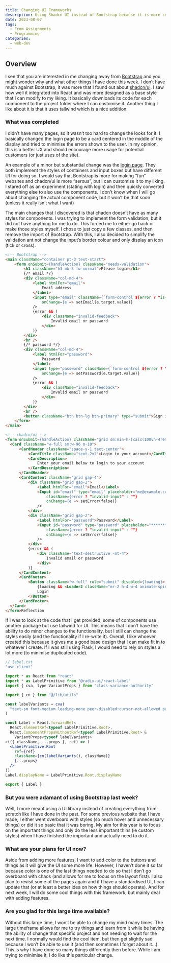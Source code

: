 ```yaml
---
title: Changing UI Frameworks
description: Using Shadcn UI instead of Bootstrap because it is more customisable.
date: 2023-08-07
tags:
  - From Assignments
  - Programming
categories:
  - web-dev
---
```


## Overview

I see that you are interested in me changing away from [Bootstrap](https://getbootstrap.com/) and you might wonder why and what other things I have done this week. I don’t have much against Bootstrap, it was more that I found out about [shadcn/ui](https://ui.shadcn.com/). I saw how well it integrated into React and was more designed as a base style that I can modify to my liking. It basically downloads its code for each component to the project folder where I can customise it. Another thing I like about it is that it uses tailwind which is a nice addition.  

### What was completed

I didn’t have many pages, so it wasn’t too hard to change the looks for it. I basically changed the login page to be a card centered in the middle of the display and tried to minimise the errors shown to the user. In my opinion, this is a better UX and should encourage more usage for potential customers (or just uses of the site).

An example of a minor but substantial change was the [login page](https://github.com/Michael-Schoo/Online-Store/blob/master/src/app/login/login.tsx). They both implement the styles of containers and input boxes but have different UI for doing so. I would say that Bootstrap is more for making “fun” websites and chadcn/ui is more “serous”, but I can customise it to my liking. I stared off as an experiment (stating with login) and then quickly converted everything else to also use the components. I don’t know when I will go about changing the actual component code, but it won’t be that soon (unless it really isn’t what I want)

The main changes that I discovered is that chadcn doesn’t have as many styles for components. I was trying to implement the form validation, but it did not have anything for me to do. This forced me to either go back or make those styles myself. I chose to just copy a few classes, and then remove the import of Bootstrap. With this, I also decided to simplify the validation ant not change the input’s border colour and only display an icon (tick or cross).

```html
<!-- Bootstrap -->
<main className="container pt-3 text-start">
    <form onSubmit={handleAction} className="needs-validation">
        <h1 className="h3 mb-3 fw-normal">Please login</h1>
        {/* email */}
        <div className="col-md-4">
            <label htmlFor="email">
                Email address
            </label>
            <input type="email" className={`form-control ${error ? "is-invalid" : ""}`} id="email" required
                onChange={e => setEmail(e.target.value)}
            />
            {error && (
                <div className="invalid-feedback">
                    Invalid email or password
                </div>
            )}
        </div>
        <br />
        {/* password */}
        <div className="col-md-4">
            <label htmlFor="password">
                Password
            </label>
            <input type="password" className={`form-control ${error ? "is-invalid" : ''}`} id="password" required
                onChange={e => setPassword(e.target.value)}
            />
            {error && (
                <div className="invalid-feedback">
                    Invalid email or password
                </div>
            )}
        </div>
        <br />
        <button className="btn btn-lg btn-primary" type="submit">Sign in</button>
    </form>
</main>
```

```html
<!-- chadcn/ui -->
<form onSubmit={handleAction} className="grid sm:min-h-[calc(100vh-4rem)] place-items-center p-4 sm:p-0">
  <Card className="w-full sm:w-96 m-10">
      <CardHeader className="space-y-1 text-center">
          <CardTitle className="text-2xl">Login to your account</CardTitle>
          <CardDescription>
              Enter your email below to login to your account
          </CardDescription>
      </CardHeader>
      <CardContent className="grid gap-4">
          <div className="grid gap-2">
              <Label htmlFor="email">Email</Label>
              <Input id="email" type="email" placeholder="me@example.com"
                  className={error ? "invalid-input" : ""}
                  onChange={e => setError(false)}
              />
          </div>
          <div className="grid gap-2">
              <Label htmlFor="password">Password</Label>
              <Input id="password" type="password" placeholder="********"
                  className={error ? "invalid-input" : ""}
                  onChange={e => setError(false)}
              />
          </div>
          {error && (
              <div className="text-destructive -mt-4">
                  Invalid email or password
              </div>
          )}
      </CardContent>
      <CardFooter>
          <Button className="w-full" role="submit" disabled={loading}>
              {loading && <Loader2 className="mr-2 h-4 w-4 animate-spin" />}
              Login
          </Button>
      </CardFooter>
  </Card>
</form>Reflection
```

If I was to look at the code that I get provided, some of components use another package but use tailwind for UI. This means that I don’t have the ability to do minor changes to the functionality, but I still can change the styles easily (and the functionality if I re-write it). Overall, I like whoever created this because it gives me a good base design that I can make fit in to whatever I create. If I was still using Flask, I would need to rely on styles a lot more (to minimise duplicated code).

```jsx
// label.txt
"use client"

import * as React from "react"
import * as LabelPrimitive from "@radix-ui/react-label"
import { cva, type VariantProps } from "class-variance-authority"

import { cn } from "@/lib/utils"

const labelVariants = cva(
  "text-sm font-medium leading-none peer-disabled:cursor-not-allowed peer-disabled:opacity-70"
)

const Label = React.forwardRef<
  React.ElementRef<typeof LabelPrimitive.Root>,
  React.ComponentPropsWithoutRef<typeof LabelPrimitive.Root> &
    VariantProps<typeof labelVariants>
>(({ className, ...props }, ref) => (
  <LabelPrimitive.Root
    ref={ref}
    className={cn(labelVariants(), className)}
    {...props}
  />
))
Label.displayName = LabelPrimitive.Root.displayName

export { Label }
```

### But you were adamant of using Bootstrap last week?

Well, I more meant using a UI library instead of creating everything from scratch like I have done in the past. For some previous website that I have made, I either went overboard with styles (so much hover and unnecessary things) or did it so basic that it was boring. My aim for this year is to focus on the important things and only do the less important thins (ie custom styles) when I have finished the important and actually need to do it.

### What are your plans for UI now?

Aside from adding more features, I want to add color to the buttons and things as it will give the UI some more life. However, I haven’t done it so far because color is one of the last things needed to do so that I don’t go overboard with chaos (and allows for me to focus on the layout first). I also plan to revisit some of the pages again and if I have a standardised UI, I can update that (or at least a better idea on how things should operate). And for next week, I will do some cool things with this framework, but mainly deal with adding features.

### Are you glad for this large time available?

Without this large time, I won’t be able to change my mind many times. The large timeframe allows for me to try things and learn from it while be having the ability of change that specific project and not needing to wait for the next time. I normally would find the cool item, but then get slightly sad because I won’t be able to use it (and then sometimes I forget about it…). This is why I have done so many things differently then before. While I am trying to minimise it, I do like this particular change.

